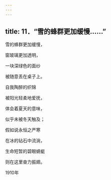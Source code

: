 ```yaml
---
---
---
```

title: 11．“雪的蜂群更加缓慢……”
---




雪的蜂群更加缓慢，

窗玻璃更加透明，

一块深绿色的面纱

被随意丢在桌子上。

自我陶醉的织锦

被阳光轻柔地爱抚，

体会着夏天的意味，

似乎未被冬天触及；

假如说永恒之严寒

在冰的钻石中流淌，

生命短暂的碧眼蜻蜓

则在这里奋力振翅。

1910年